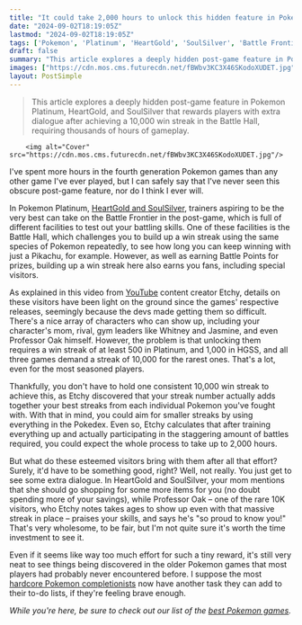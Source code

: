```yaml
---
title: "It could take 2,000 hours to unlock this hidden feature in Pokemon Platinum, HeartGold, and SoulSilver, but at least Professor Oak might tell you you're doing a good job"
date: "2024-09-02T18:19:05Z"
lastmod: "2024-09-02T18:19:05Z"
tags: ['Pokemon', 'Platinum', 'HeartGold', 'SoulSilver', 'Battle Frontier', 'RPG', 'Nintendo DS', 'Hidden Content']
draft: false
summary: "This article explores a deeply hidden post-game feature in Pokemon Platinum, HeartGold, and SoulSilver that rewards players with extra dialogue after achieving a 10,000 win streak in the Battle Hall, requiring thousands of hours of gameplay."
images: ["https://cdn.mos.cms.futurecdn.net/fBWbv3KC3X46SKodoXUDET.jpg"]
layout: PostSimple
---
```

> This article explores a deeply hidden post-game feature in Pokemon Platinum, HeartGold, and SoulSilver that rewards players with extra dialogue after achieving a 10,000 win streak in the Battle Hall, requiring thousands of hours of gameplay.


        <img alt="Cover" src="https://cdn.mos.cms.futurecdn.net/fBWbv3KC3X46SKodoXUDET.jpg"/>
        
I've spent more hours in the fourth generation Pokemon games than any other game I've ever played, but I can safely say that I've never seen this obscure post-game feature, nor do I think I ever will. 

In Pokemon Platinum, [HeartGold and SoulSilver](https://www.gamesradar.com/pokemon-heartgold-soulsilver/), trainers aspiring to be the very best can take on the Battle Frontier in the post-game, which is full of different facilities to test out your battling skills. One of these facilities is the Battle Hall, which challenges you to build up a win streak using the same species of Pokemon repeatedly, to see how long you can keep winning with just a Pikachu, for example. However, as well as earning Battle Points for prizes, building up a win streak here also earns you fans, including special visitors. 

As explained in this video from [YouTube](https://www.gamesradar.com/tag/youtube/) content creator Etchy, details on these visitors have been light on the ground since the games' respective releases, seemingly because the devs made getting them so difficult. There's a nice array of characters who can show up, including your character's mom, rival, gym leaders like Whitney and Jasmine, and even Professor Oak himself. However, the problem is that unlocking them requires a win streak of at least 500 in Platinum, and 1,000 in HGSS, and all three games demand a streak of 10,000 for the rarest ones. That's a lot, even for the most seasoned players.

Thankfully, you don't have to hold one consistent 10,000 win streak to achieve this, as Etchy discovered that your streak number actually adds together your best streaks from each individual Pokemon you've fought with. With that in mind, you could aim for smaller streaks by using everything in the Pokedex. Even so, Etchy calculates that after training everything up and actually participating in the staggering amount of battles required, you could expect the whole process to take up to 2,000 hours. 

But what do these esteemed visitors bring with them after all that effort? Surely, it'd have to be something good, right? Well, not really. You just get to see some extra dialogue. In HeartGold and SoulSilver, your mom mentions that she should go shopping for some more items for you (no doubt spending more of your savings), while Professor Oak – one of the rare 10K visitors, who Etchy notes takes ages to show up even with that massive streak in place – praises your skills, and says he's "so proud to know you!" That's very wholesome, to be fair, but I'm not quite sure it's worth the time investment to see it.

Even if it seems like way too much effort for such a tiny reward, it's still very neat to see things being discovered in the older Pokemon games that most players had probably never encountered before. I suppose the most [<u>hardcore Pokemon completionists</u>](https://www.gamesradar.com/games/pokemon/the-ultimate-pokemon-emerald-completionist-is-finally-ready-to-tackle-the-first-gym-after-20-months-of-hunting-shinies-for-a-challenge-so-brutal-even-using-a-bot-barely-helps/) now have another task they can add to their to-do lists, if they're feeling brave enough.

*While you're here, be sure to check out our list of the *[<u><em>best Pokemon games</em></u>](https://www.gamesradar.com/best-pokemon-games/)*.*
        